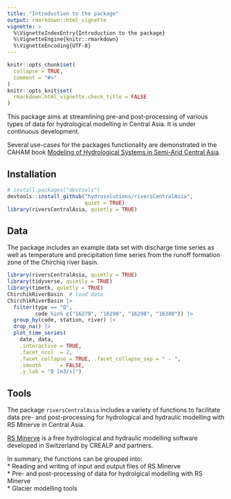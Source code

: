 ```yaml
---
title: "Introduction to the package"
output: rmarkdown::html_vignette
vignette: >
  %\VignetteIndexEntry{Introduction to the package}
  %\VignetteEngine{knitr::rmarkdown}
  %\VignetteEncoding{UTF-8}
---
```


```r
knitr::opts_chunk$set(
  collapse = TRUE,
  comment = "#>"
)
knitr::opts_knit$set(
  rmarkdown.html_vignette.check_title = FALSE
)
```

This package aims at streamlining pre-and post-processing of various types of data for hydrological modelling in Central Asia. It is under continuous development. 

Several use-cases for the packages functionality are demonstrated in the CAHAM book [Modeling of Hydrological Systems in Semi-Arid Central Asia](https://hydrosolutions.github.io/caham_book/){target="_blank"}. 

## Installation
```r
# install.packages("devtools")
devtools::install_github("hydrosolutions/riversCentralAsia", 
                         quiet = TRUE)
library(riversCentralAsia, quietly = TRUE)
```

## Data
The package includes an example data set with discharge time series as well as temperature and precipitation time series from the runoff formation zone of the Chirchiq river basin. 
```r
library(riversCentralAsia, quietly = TRUE)
library(tidyverse, quietly = TRUE)
library(timetk, quietly = TRUE)
ChirchikRiverBasin  # load data
ChirchikRiverBasin |> 
  filter(type == "Q", 
         code %in% c("16279", "16290", "16298", "16300")) |> 
  group_by(code, station, river) |> 
  drop_na() |> 
  plot_time_series(
    date, data,
    .interactive = TRUE,
    .facet_ncol  = 2, 
    .facet_collapse = TRUE, .facet_collapse_sep = " - ", 
    .smooth      = FALSE, 
    .y_lab = "Q [m3/s]")
```

## Tools
The package `riversCentralAsia` includes a variety of functions to facilitate data pre- and post-processing for hydrological and hydraulic modelling with RS Minerve in Central Asia.    
  
[RS Minerve](https://crealp.ch/rs-minerve/){target="_blank"} is a free hydrological and hydraulic modelling software developed in Switzerland by CREALP and partners. 

In summary, the functions can be grouped into:   
* Reading and writing of input and output files of RS Minerve    
* Pre- and post-processing of data for hydrolgical modelling with RS Minerve  
* Glacier modelling tools  

##










